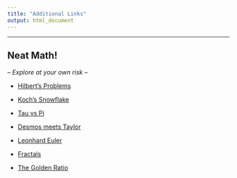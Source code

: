 ```yaml
---
title: "Additional Links"
output: html_document
---
```


<hr>

## Neat Math!
*-- Explore at your own risk --* 

* [Hilbert's Problems](https://en.m.wikipedia.org/wiki/Hilbert%27s_problems)

* [Koch's Snowflake](https://www.cut-the-knot.org/WhatIs/Infinity/Length-Area.shtml)

* [Tau vs Pi](https://www.scientificamerican.com/article/let-s-use-tau-it-s-easier-than-pi/)

* [Desmos meets Taylor](https://www.desmos.com/calculator/oiexhzavjp)

* [Leonhard Euler](http://www-history.mcs.st-and.ac.uk/Biographies/Euler.html)

* [Fractals](https://mathigon.org/world/Fractals)

* [The Golden Ratio](http://mathworld.wolfram.com/GoldenRatio.html)